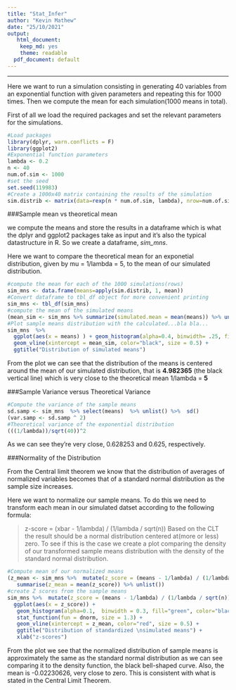 ```yaml
---
title: "Stat_Infer"
author: "Kevin Mathew"
date: "25/10/2021"
output: 
   html_document:
    keep_md: yes
    theme: readable
  pdf_document: default
---
```



---

Here we want to run a simulation consisting in generating 40 variables from an exponential function with
given parameters and repeating this for 1000 times. Then we compute the mean for each simulation(1000
means in total).

First of all we load the required packages and set the relevant parameters for the simulations. 

```r
#Load packages
library(dplyr, warn.conflicts = F)
library(ggplot2)
#Exponential function parameters
lambda <- 0.2
n <- 40
num.of.sim <- 1000
#set the seed
set.seed(119983)
#Create a 1000x40 matrix containing the results of the simulation
sim.distrib <- matrix(data=rexp(n * num.of.sim, lambda), nrow=num.of.sim)
```

###Sample mean vs theoretical mean

we compute the means and store the results in a dataframe which is what the dplyr and ggplot2 packages take as input and it's also the typical datastructure in R. So we create a dataframe, _sim_mns_. 

Here we want to compare the theoretical mean for an exponetial distribution, given by mu = 1/lambda = 5, to the mean of our simulated distribution.

```r
#compute the mean for each of the 1000 simulations(rows)
sim_mns <- data.frame(means=apply(sim.distrib, 1, mean)) 
#Convert dataframe to tbl_df object for more convenient printing
sim_mns <- tbl_df(sim_mns)
#compute the mean of the simulated means
(mean_sim <- sim_mns %>% summarize(simulated.mean = mean(means)) %>% unlist())
#Plot sample means distribution with the calculated...bla bla...
sim_mns  %>%
  ggplot(aes(x = means) ) + geom_histogram(alpha=0.4, binwidth= .25, fill = "salmon", col = "white") +
  geom_vline(xintercept = mean_sim, color="black", size = 0.5) +
  ggtitle("Distribution of simulated means")
```

From the plot we can see that the distribution of the means is centered around the mean of our simulated distribution, that is **4.982365** (the black vertical line) which is very close to the theoretical mean 1/lambda = **5**

###Sample Variance versus Theoretical Variance

```r
#Compute the variance of the sample means
sd.samp <- sim_mns  %>% select(means)  %>% unlist() %>%  sd()
(var.samp <- sd.samp ^ 2)
#Theoretical variance of the exponential distribution
(((1/lambda))/sqrt(40))^2
```

As we can see they're very close, 0.628253 and 0.625, respectively.

###Normality of the Distribution

From the Central limit theorem we know that the distribution of averages of normalized variables becomes that of a standard normal distribution as the sample size increases. 

Here we want to normalize our sample means. To do this we need to transform each mean in our simulated datset according to the following formula:

>z-score = (xbar - 1/lambda) / (1/lambda / sqrt(n))
Based on the CLT the result should be a normal distribution centered at(more or less) zero. To see if this is the case we create a plot comparing the density of our transformed sample means distribution with the density of the standard normal distribution.


```r
#Compute mean of our normalized means
(z_mean <- sim_mns %>%  mutate(z_score = (means - 1/lambda) / (1/lambda / sqrt(n)))  %>% select(z_score) %>%
   summarise(z_mean = mean(z_score)) %>% unlist())
#create Z scores from the sample means
sim_mns %>%  mutate(z_score = (means - 1/lambda) / (1/lambda / sqrt(n))) %>% 
  ggplot(aes(x = z_score)) + 
   geom_histogram(alpha=0.1,  binwidth = 0.3, fill="green", color="black", aes(y = ..density..)) +
   stat_function(fun = dnorm, size = 1.3) +
   geom_vline(xintercept = z_mean, color="red", size = 0.5) +
   ggtitle("Distribution of standardized \nsimulated means") +
   xlab("z-scores")
```

From the plot we see that the normalized distribution of sample means is approximately the same as the standard normal distribution as we can see comparing it to the density function, the black bell-shaped curve. Also, the mean is -0.02230626, very close to zero. This is consistent with what is stated in the Central Limit Theorem. 
    

